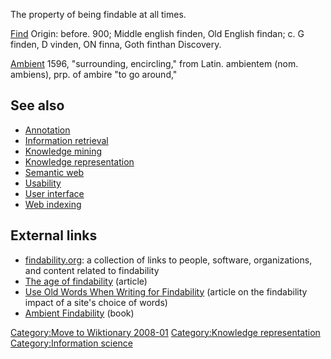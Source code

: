 [[Category:Move to Wiktionary 2008-01]] 
The property of being findable at all times.


[[Find]] Origin: before. 900; Middle english finden, Old English findan; c. G finden, D vinden, ON finna, Goth finthan
Discovery.

[[Ambient]] 
1596, "surrounding, encircling," from Latin. ambientem (nom. ambiens), prp. of ambire "to go around,"

==See also==
* [[Annotation]]
* [[Information retrieval]]
* [[Knowledge mining]]
* [[Knowledge representation]]
* [[Semantic web]]
* [[Usability]]
* [[User interface]]
* [[Web indexing]]

==External links==

* [http://findability.org/ findability.org]: a collection of links to people, software, organizations, and content related to findability
* [http://www.boxesandarrows.com/view/the_age_of_findability The age of findability] (article)
* [http://www.useit.com/alertbox/search-keywords.html Use Old Words When Writing for Findability] (article on the findability impact of a site's choice of words)
* [http://www.oreilly.com/catalog/ambient/ Ambient Findability] (book)

[[Category:Knowledge representation]]
[[Category:Information science]]